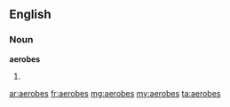 ==English==
===Noun===
'''aerobes'''
# {{plural of|[[aerobe]]}}

[[ar:aerobes]]
[[fr:aerobes]]
[[mg:aerobes]]
[[my:aerobes]]
[[ta:aerobes]]